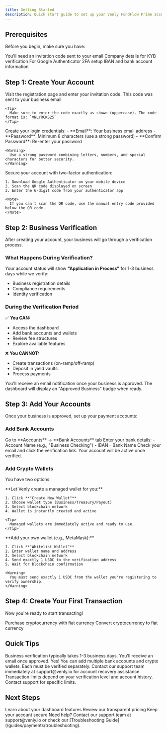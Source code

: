 ```yaml
---
title: Getting Started
description: Quick start guide to set up your Venly FundFlow Prime account
---
```


## Prerequisites

Before you begin, make sure you have:

<CardGroup cols={2}>
  <Card title="Invitation Code" icon="ticket">
    You'll need an invitation code sent to your email
  </Card>
  <Card title="Business Information" icon="building">
    Company details for KYB verification
  </Card>
  <Card title="Mobile Device" icon="mobile">
    For Google Authenticator 2FA setup
  </Card>
  <Card title="Banking Details" icon="bank">
    IBAN and bank account information
  </Card>
</CardGroup>

## Step 1: Create Your Account

<Steps>
  <Step title="Enter Invitation Code">
    Visit the registration page and enter your invitation code. This code was sent to your business email.
    
    <Tip>
      Make sure to enter the code exactly as shown (uppercase). The code format is: `VNLYRCKS25`
    </Tip>
  </Step>
  
  <Step title="Set Account Credentials">
    Create your login credentials:
    - **Email**: Your business email address
    - **Password**: Minimum 8 characters (use a strong password)
    - **Confirm Password**: Re-enter your password
    
    <Warning>
      Use a strong password combining letters, numbers, and special characters for better security.
    </Warning>
  </Step>
  
  <Step title="Set Up 2FA">
    Secure your account with two-factor authentication:
    
    1. Download Google Authenticator on your mobile device
    2. Scan the QR code displayed on screen
    3. Enter the 6-digit code from your authenticator app
    
    <Note>
      If you can't scan the QR code, use the manual entry code provided below the QR code.
    </Note>
  </Step>
</Steps>

## Step 2: Business Verification

After creating your account, your business will go through a verification process.

### What Happens During Verification?

Your account status will show **"Application in Process"** for 1-3 business days while we verify:

- Business registration details
- Compliance requirements
- Identity verification

### During the Verification Period

✅ **You CAN:**
- Access the dashboard
- Add bank accounts and wallets
- Review fee structures
- Explore available features

❌ **You CANNOT:**
- Create transactions (on-ramp/off-ramp)
- Deposit in yield vaults
- Process payments

<Info>
  You'll receive an email notification once your business is approved. The dashboard will display an "Approved Business" badge when ready.
</Info>

## Step 3: Add Your Accounts

Once your business is approved, set up your payment accounts:

### Add Bank Accounts

<Steps>
  <Step title="Navigate to Accounts">
    Go to **Accounts** → **Bank Accounts** tab
  </Step>
  
  <Step title="Click 'Whitelist Bank Account'">
    Enter your bank details:
    - Account Name (e.g., "Business Checking")
    - IBAN
    - Bank Name
  </Step>
  
  <Step title="Verify via Email">
    Check your email and click the verification link. Your account will be active once verified.
  </Step>
</Steps>

### Add Crypto Wallets

You have two options:

<Tabs>
  <Tab title="Create New Wallet">
    **Let Venly create a managed wallet for you:**
    
    1. Click **"Create New Wallet"**
    2. Choose wallet type (Business/Treasury/Payout)
    3. Select blockchain network
    4. Wallet is instantly created and active
    
    <Tip>
      Managed wallets are immediately active and ready to use.
    </Tip>
  </Tab>
  
  <Tab title="Whitelist Existing Wallet">
    **Add your own wallet (e.g., MetaMask):**
    
    1. Click **"Whitelist Wallet"**
    2. Enter wallet name and address
    3. Select blockchain network
    4. Send exactly 1 USDC to the verification address
    5. Wait for blockchain confirmation
    
    <Warning>
      You must send exactly 1 USDC from the wallet you're registering to verify ownership.
    </Warning>
  </Tab>
</Tabs>

## Step 4: Create Your First Transaction

Now you're ready to start transacting!

<CardGroup cols={2}>
  <Card title="Create On-Ramp" icon="arrow-up" href="/guides/payments/transactions/on-ramp">
    Purchase cryptocurrency with fiat currency
  </Card>
  <Card title="Create Off-Ramp" icon="arrow-down" href="/guides/payments/transactions/off-ramp">
    Convert cryptocurrency to fiat currency
  </Card>
</CardGroup>

## Quick Tips

<AccordionGroup>
  <Accordion title="How long does verification take?">
    Business verification typically takes 1-3 business days. You'll receive an email once approved.
  </Accordion>
  
  <Accordion title="Can I add multiple bank accounts?">
    Yes! You can add multiple bank accounts and crypto wallets. Each must be verified separately.
  </Accordion>
  
  <Accordion title="What if I lose access to my 2FA device?">
    Contact our support team immediately at support@venly.io for account recovery assistance.
  </Accordion>
  
  <Accordion title="Are there transaction limits?">
    Transaction limits depend on your verification level and account history. Contact support for specific limits.
  </Accordion>
</AccordionGroup>

## Next Steps

<CardGroup cols={3}>
  <Card title="Explore Dashboard" icon="gauge" href="/guides/payments/dashboard">
    Learn about your dashboard features
  </Card>
  <Card title="Understand Fees" icon="dollar-sign" href="/guides/payments/fees">
    Review our transparent pricing
  </Card>
  <Card title="Security Best Practices" icon="shield" href="/guides/payments/security">
    Keep your account secure
  </Card>
</CardGroup>

<Note>
  Need help? Contact our support team at support@venly.io or check our [Troubleshooting Guide](/guides/payments/troubleshooting).
</Note>
